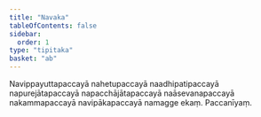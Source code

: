```yaml
---
title: "Navaka"
tableOfContents: false
sidebar:
  order: 1
type: "tipitaka"
basket: "ab"
---
```



<DynamicBreadcrumb />

<Paragraph number="750">
Navippayuttapaccayā nahetupaccayā naadhipatipaccayā napurejātapaccayā napacchājātapaccayā naāsevanapaccayā nakammapaccayā navipākapaccayā namagge ekaṃ.

</Paragraph>

<Paragraph number="751" type="center">
Paccanīyaṃ.
</Paragraph>
